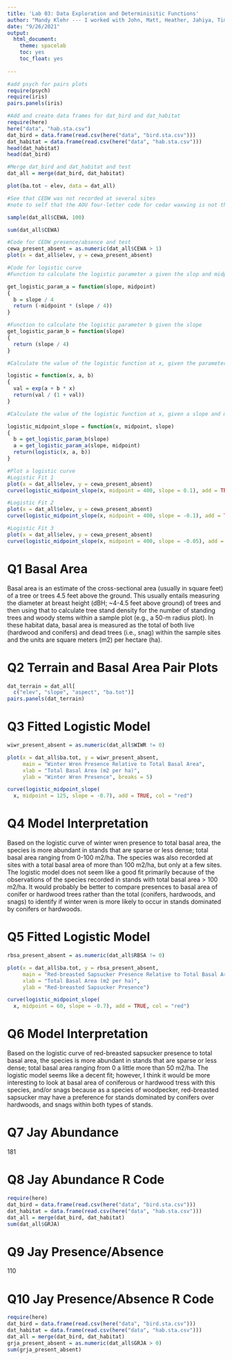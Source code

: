 ```yaml
---
title: 'Lab 03: Data Exploration and Determinisitic Functions'
author: "Mandy Klehr --- I worked with John, Matt, Heather, Jahiya, Tim, and Julio"
date: "9/26/2021"
output:
  html_document:
    theme: spacelab
    toc: yes
    toc_float: yes
    
---
```


```r
#add psych for pairs plots 
require(psych)
require(iris)
pairs.panels(iris)

#Add and create data frames for dat_bird and dat_habitat
require(here)
here("data", "hab.sta.csv")
dat_bird = data.frame(read.csv(here("data", "bird.sta.csv")))
dat_habitat = data.frame(read.csv(here("data", "hab.sta.csv")))
head(dat_habitat)
head(dat_bird)

#Merge dat_bird and dat_habitat and test
dat_all = merge(dat_bird, dat_habitat)

plot(ba.tot ~ elev, data = dat_all)

#See that CEDW was not recorded at several sites
#note to self that the AOU four-letter code for cedar waxwing is not the current, CEDW

sample(dat_all$CEWA, 100)

sum(dat_all$CEWA)

#Code for CEDW presence/absence and test
cewa_present_absent = as.numeric(dat_all$CEWA > 1)
plot(x = dat_all$elev, y = cewa_present_absent)

#Code for logistic curve
#Function to calculate the logistic parameter a given the slop and midpoint

get_logistic_param_a = function(slope, midpoint)
{
  b = slope / 4
  return (-midpoint * (slope / 4))
}

#Function to calculate the logistic parameter b given the slope
get_logistic_param_b = function(slope)
{
  return (slope / 4)
}

#Calculate the value of the logistic function at x, given the parameters a and b

logistic = function(x, a, b)
{
  val = exp(a + b * x)
  return(val / (1 + val))
}

#Calculate the value of the logistic function at x, given a slope and midpoint

logistic_midpoint_slope = function(x, midpoint, slope)
{
  b = get_logistic_param_b(slope)
  a = get_logistic_param_a(slope, midpoint)
  return(logistic(x, a, b))
}

#Plot a logistic curve
#Logistic Fit 1
plot(x = dat_all$elev, y = cewa_present_absent)
curve(logistic_midpoint_slope(x, midpoint = 400, slope = 0.1), add = TRUE)

#Logistic Fit 2
plot(x = dat_all$elev, y = cewa_present_absent)
curve(logistic_midpoint_slope(x, midpoint = 400, slope = -0.1), add = TRUE)

#Logistic Fit 3
plot(x = dat_all$elev, y = cewa_present_absent)
curve(logistic_midpoint_slope(x, midpoint = 400, slope = -0.05), add = TRUE)

```


# Q1 Basal Area

Basal area is an estimate of the cross-sectional area (usually in square feet) of a tree or trees 4.5 feet above the ground. This usually entails measuring the diameter at breast height (dBH; ~4-4.5 feet above ground) of trees and then using that to calculate tree stand density for the number of standing trees and woody stems within a sample plot (e.g., a 50-m radius plot). In these habitat data, basal area is measured as the total of both live (hardwood and conifers) and dead trees (i.e., snag) within the sample sites and the units are square meters (m2) per hectare (ha).

# Q2 Terrain and Basal Area Pair Plots

```r
dat_terrain = dat_all[
  c("elev", "slope", "aspect", "ba.tot")]
pairs.panels(dat_terrain)

```

# Q3 Fitted Logistic Model
```r
wiwr_present_absent = as.numeric(dat_all$WIWR != 0)

plot(x = dat_all$ba.tot, y = wiwr_present_absent, 
     main = "Winter Wren Presence Relative to Total Basal Area", 
     xlab = "Total Basal Area (m2 per ha)", 
     ylab = "Winter Wren Presence", breaks = 5)

curve(logistic_midpoint_slope(
  x, midpoint = 125, slope = -0.7), add = TRUE, col = "red")

```

# Q4 Model Interpretation

Based on the logistic curve of winter wren presence to total basal area, the species is more abundant in stands that are sparse or less dense; total basal area ranging from 0-100 m2/ha. The species was also recorded at sites with a total basal area of more than 100 m2/ha, but only at a few sites. The logistic model does not seem like a good fit primarily because of the observations of the species recorded in stands with total basal area > 100 m2/ha. It would probably be better to compare presences to basal area of conifer or hardwood trees rather than the total (conifers, hardwoods, and snags) to identify if winter wren is more likely to occur in stands dominated by conifers or hardwoods.    

# Q5 Fitted Logistic Model
```r
rbsa_present_absent = as.numeric(dat_all$RBSA != 0)

plot(x = dat_all$ba.tot, y = rbsa_present_absent, 
     main = "Red-breasted Sapsucker Presence Relative to Total Basal Area", 
     xlab = "Total Basal Area (m2 per ha)", 
     ylab = "Red-breasted Sapsucker Presence")

curve(logistic_midpoint_slope(
  x, midpoint = 60, slope = -0.7), add = TRUE, col = "red")
```

# Q6 Model Interpretation

Based on the logistic curve of red-breasted sapsucker presence to total basal area, the species is more abundant in stands that are sparse or less dense; total basal area ranging from 0 a little more than 50 m2/ha. The logistic model seems like a decent fit; however, I think it would be more interesting to look at basal area of coniferous or hardwood tress with this species, and/or snags because as a species of woodpecker, red-breasted sapsucker may have a preference for stands dominated by conifers over hardwoods, and snags within both types of stands. 

# Q7 Jay Abundance

181

# Q8 Jay Abundance R Code

```r
require(here)
dat_bird = data.frame(read.csv(here("data", "bird.sta.csv")))
dat_habitat = data.frame(read.csv(here("data", "hab.sta.csv")))
dat_all = merge(dat_bird, dat_habitat)
sum(dat_all$GRJA)
```

# Q9 Jay Presence/Absence

110

# Q10 Jay Presence/Absence R Code

```r
require(here)
dat_bird = data.frame(read.csv(here("data", "bird.sta.csv")))
dat_habitat = data.frame(read.csv(here("data", "hab.sta.csv")))
dat_all = merge(dat_bird, dat_habitat)
grja_present_absent = as.numeric(dat_all$GRJA > 0)
sum(grja_present_absent)
```




